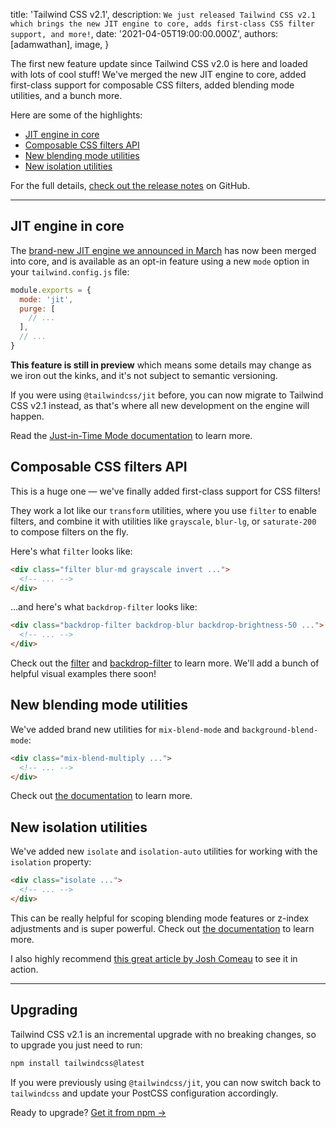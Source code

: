 
  title: 'Tailwind CSS v2.1',
  description: `We just released Tailwind CSS v2.1 which brings the new JIT engine to core, adds first-class CSS filter support, and more!`,
  date: '2021-04-05T19:00:00.000Z',
  authors: [adamwathan],
  image,
}

The first new feature update since Tailwind CSS v2.0 is here and loaded with lots of cool stuff! We've merged the new JIT engine to core, added first-class support for composable CSS filters, added blending mode utilities, and a bunch more.

Here are some of the highlights:

- [JIT engine in core](#jit-engine-in-core)
- [Composable CSS filters API](#new-filter-and-backdrop-filter-utilities)
- [New blending mode utilities](#new-blending-mode-utilities)
- [New isolation utilities](#new-isolation-utilities)

For the full details, [check out the release notes](https://github.com/hyaliyun/tailwinds/releases/tag/v2.1.0) on GitHub.

---

<a name="jit-engine-in-core"></a>

## JIT engine in core

The [brand-new JIT engine we announced in March](https://blog.tailwindcss.com/just-in-time-the-next-generation-of-tailwind-css) has now been merged into core, and is available as an opt-in feature using a new `mode` option in your `tailwind.config.js` file:

```js {{ filename: 'tailwind.config.js' }}
module.exports = {
  mode: 'jit',
  purge: [
    // ...
  ],
  // ...
}
```

**This feature is still in preview** which means some details may change as we iron out the kinks, and it's not subject to semantic versioning.

If you were using `@tailwindcss/jit` before, you can now migrate to Tailwind CSS v2.1 instead, as that's where all new development on the engine will happen.

Read the [Just-in-Time Mode documentation](/docs/just-in-time-mode) to learn more.

<a name="new-filter-and-backdrop-filter-utilities"></a>

## Composable CSS filters API

This is a huge one — we've finally added first-class support for CSS filters!

They work a lot like our `transform` utilities, where you use `filter` to enable filters, and combine it with utilities like `grayscale`, `blur-lg`, or `saturate-200` to compose filters on the fly.

Here's what `filter` looks like:

```html
<div class="filter blur-md grayscale invert ...">
  <!-- ... -->
</div>
```

...and here's what `backdrop-filter` looks like:

```html
<div class="backdrop-filter backdrop-blur backdrop-brightness-50 ...">
  <!-- ... -->
</div>
```

Check out the [filter](/docs/filter) and [backdrop-filter](/docs/backdrop-filter) to learn more. We'll add a bunch of helpful visual examples there soon!

<a name="new-blending-mode-utilities"></a>

## New blending mode utilities

We've added brand new utilities for `mix-blend-mode` and `background-blend-mode`:

```html
<div class="mix-blend-multiply ...">
  <!-- ... -->
</div>
```

Check out [the documentation](/docs/mix-blend-mode) to learn more.

<a name="new-isolation-utilities"></a>

## New isolation utilities

We've added new `isolate` and `isolation-auto` utilities for working with the `isolation` property:

```html
<div class="isolate ...">
  <!-- ... -->
</div>
```

This can be really helpful for scoping blending mode features or z-index adjustments and is super powerful. Check out [the documentation](/docs/isolation) to learn more.

I also highly recommend [this great article by Josh Comeau](https://www.joshwcomeau.com/css/stacking-contexts/#airtight-abstractions-with-isolation) to see it in action.

---

## Upgrading

Tailwind CSS v2.1 is an incremental upgrade with no breaking changes, so to upgrade you just need to run:

```bash
npm install tailwindcss@latest
```

If you were previously using `@tailwindcss/jit`, you can now switch back to `tailwindcss` and update your PostCSS configuration accordingly.

Ready to upgrade? <a href="https://npmjs.com/tailwindcss">Get it from npm →</a>
